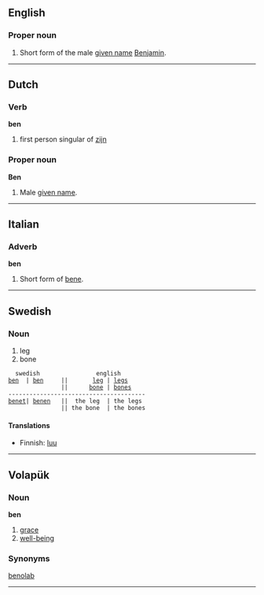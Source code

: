 ==English==
===Proper noun===
#Short form of the male [[given name]] [[Benjamin]].

----
==Dutch==
===Verb=== 
'''ben'''

# first person singular of [[zijn]]

===Proper noun===
'''Ben'''

# Male [[given name]].

----
==Italian==
===Adverb===
'''ben'''

#Short form of [[bene]].

----
==Swedish==
===Noun===

# leg
# bone

   swedish                english
 [[ben]]  | [[ben]]     ||       [[leg]] | [[legs]]
                ||      [[bone]] | [[bones]]
 ---------------------------------------
 [[benet]]| [[benen]]   ||  the leg  | the legs
                || the bone  | the bones

====Translations====

*Finnish: [[luu]]  

----

==Volapük==
===Noun=== 
'''ben'''

# [[grace]]
# [[well-being]]

===Synonyms===
[[benolab]]

----